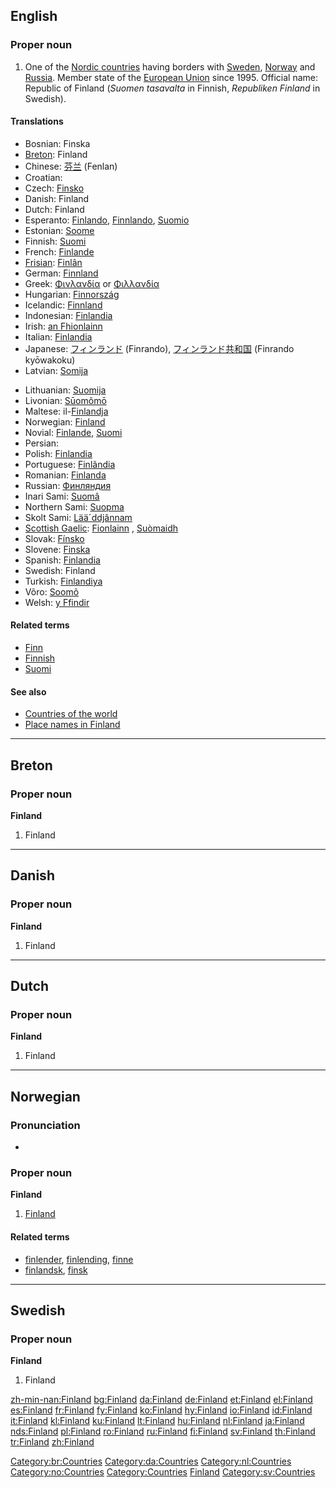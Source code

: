 ==English==

===Proper noun===
{{en-proper noun}}
{{wikipedia}}

# One of the [[Nordic countries]] having borders with [[Sweden]], [[Norway]] and [[Russia]]. Member state of the [[European Union]] since 1995. Official name: Republic of Finland (''Suomen tasavalta'' in Finnish, ''Republiken Finland'' in Swedish).

====Translations====
{{trans-top|Finland}}
*Bosnian: Finska {{f}}
*[[Breton]]: Finland
*Chinese: [[芬兰]] (Fenlan)
*Croatian: {{t|hr|Finska|f}}
*Czech: [[Finsko]]
*Danish: Finland
*Dutch: Finland
*Esperanto: [[Finlando]], [[Finnlando]], [[Suomio]]
*Estonian: [[Soome]]
*Finnish: [[Suomi]]
*French: [[Finlande]] {{f}}
*[[Frisian]]: [[Finlân]]
*German: [[Finnland]]
*Greek: [[Φινλανδία]] or [[Φιλλανδία]] {{f}}
*Hungarian: [[Finnország]]
*Icelandic: [[Finnland]] {{n}}
*Indonesian: [[Finlandia]]
*Irish: [[an Fhionlainn]] {{f}}
*Italian: [[Finlandia]]
*Japanese: [[フィンランド]] (Finrando), [[フィンランド共和国]] (Finrando kyōwakoku)
*Latvian: [[Somija]] {{f}}
{{trans-mid}}
*Lithuanian: [[Suomija]]
*Livonian: [[Sūomõmō]]
*Maltese: il-[[Finlandja]]
*Norwegian: [[#Norwegian|Finland]]
*Novial: [[Finlande]], [[Suomi]]
*Persian: {{FAchar|[[فنلاند]]}}
*Polish: [[Finlandia]]
*Portuguese: [[Finlândia]]
*Romanian: [[Finlanda]] {{f}}
*Russian: [[Финляндия]]
*Inari Sami: [[Suomâ]]
*Northern Sami: [[Suopma]]
*Skolt Sami: [[Lääˊddjânnam]]
*[[Scottish Gaelic]]: [[Fionlainn]] {{f}}, [[Suòmaidh]] {{f}}
*Slovak: [[Fínsko]] {{n}}
*Slovene: [[Finska]] {{f}}
*Spanish: [[Finlandia]]
*Swedish: Finland
*Turkish: [[Finlandiya]]
*Võro: [[Soomõ]]
*Welsh: [[y Ffindir]] {{m}}
{{trans-bottom}}

====Related terms====
*[[Finn]]
*[[Finnish]]
*[[Suomi]]

====See also====
*[[Countries of the world]]
*[[Appendix:Place names in Finland|Place names in Finland]]

----

==Breton==

===Proper noun===
'''Finland'''

# Finland

[[Category:br:Countries]]

----

==Danish==

===Proper noun===
'''Finland'''

# Finland

[[Category:da:Countries]]

----

==Dutch==

===Proper noun===
'''Finland'''

# Finland

[[Category:nl:Countries]]

----

==Norwegian==

===Pronunciation===
*{{IPA|/fɪnlɑn/}}

===Proper noun===
'''Finland'''

# [[#English|Finland]]

====Related terms====
*[[finlender]], [[finlending]], [[finne]]
*[[finlandsk]], [[finsk]]

[[Category:no:Countries]]

----

==Swedish==

===Proper noun===
'''Finland'''

# Finland

[[Category:Countries]]
[[Category:Finland| Finland]]
[[Category:sv:Countries]]

[[zh-min-nan:Finland]]
[[bg:Finland]]
[[da:Finland]]
[[de:Finland]]
[[et:Finland]]
[[el:Finland]]
[[es:Finland]]
[[fr:Finland]]
[[fy:Finland]]
[[ko:Finland]]
[[hy:Finland]]
[[io:Finland]]
[[id:Finland]]
[[it:Finland]]
[[kl:Finland]]
[[ku:Finland]]
[[lt:Finland]]
[[hu:Finland]]
[[nl:Finland]]
[[ja:Finland]]
[[nds:Finland]]
[[pl:Finland]]
[[ro:Finland]]
[[ru:Finland]]
[[fi:Finland]]
[[sv:Finland]]
[[th:Finland]]
[[tr:Finland]]
[[zh:Finland]]